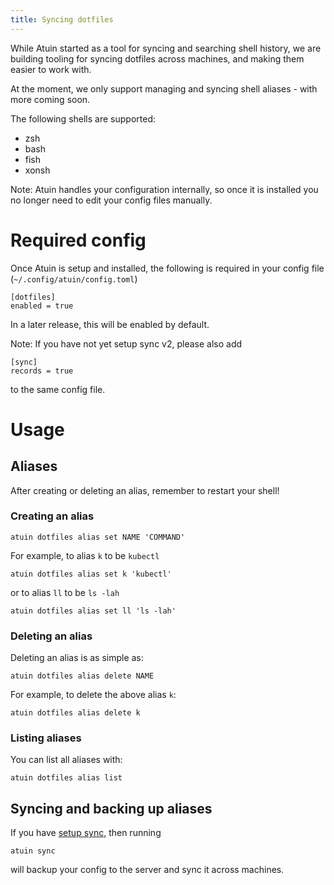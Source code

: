 ```yaml
---
title: Syncing dotfiles
---
```


While Atuin started as a tool for syncing and searching shell history, we are
building tooling for syncing dotfiles across machines, and making them easier
to work with.

At the moment, we only support managing and syncing shell aliases - with more
coming soon.

The following shells are supported: 

- zsh
- bash
- fish
- xonsh

Note: Atuin handles your configuration internally, so once it is installed you
no longer need to edit your config files manually.

# Required config

Once Atuin is setup and installed, the following is required in your config file (`~/.config/atuin/config.toml`)

```
[dotfiles]
enabled = true
```

In a later release, this will be enabled by default.

Note: If you have not yet setup sync v2, please also add

```
[sync]
records = true
```

to the same config file.

# Usage

## Aliases

After creating or deleting an alias, remember to restart your shell! 

### Creating an alias

```
atuin dotfiles alias set NAME 'COMMAND'
```

For example, to alias `k` to be `kubectl`


```
atuin dotfiles alias set k 'kubectl'
```

or to alias `ll` to be  `ls -lah`

```
atuin dotfiles alias set ll 'ls -lah'
```

### Deleting an alias

Deleting an alias is as simple as:

```
atuin dotfiles alias delete NAME
```

For example, to delete the above alias `k`:

```
atuin dotfiles alias delete k
```

### Listing aliases

You can list all aliases with:

```
atuin dotfiles alias list
```

## Syncing and backing up aliases
If you have [setup sync](/guide/sync), then running 

```
atuin sync
```

will backup your config to the server and sync it across machines. 

